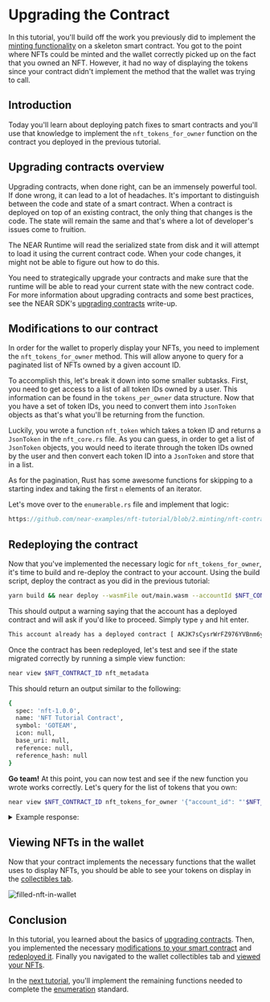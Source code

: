 # Upgrading the Contract

In this tutorial, you'll build off the work you previously did to implement the [minting functionality](/docs/tutorials/contracts/nfts/minting) on a skeleton smart contract. You got to the point where NFTs could be minted and the wallet correctly picked up on the fact that you owned an NFT. However, it had no way of displaying the tokens since your contract didn't implement the method that the wallet was trying to call.

## Introduction

Today you'll learn about deploying patch fixes to smart contracts and you'll use that knowledge to implement the `nft_tokens_for_owner` function on the contract you deployed in the previous tutorial.

## Upgrading contracts overview

Upgrading contracts, when done right, can be an immensely powerful tool. If done wrong, it can lead to a lot of headaches. It's important to distinguish between the code and state of a smart contract. When a contract is deployed on top of an existing contract, the only thing that changes is the code. The state will remain the same and that's where a lot of developer's issues come to fruition.

The NEAR Runtime will read the serialized state from disk and it will attempt to load it using the current contract code. When your code changes, it might not be able to figure out how to do this.

You need to strategically upgrade your contracts and make sure that the runtime will be able to read your current state with the new contract code. For more information about upgrading contracts and some best practices, see the NEAR SDK's [upgrading contracts](https://www.near-sdk.io/upgrading/prototyping) write-up.

## Modifications to our contract

In order for the wallet to properly display your NFTs, you need to implement the `nft_tokens_for_owner` method. This will allow anyone to query for a paginated list of NFTs owned by a given account ID.

To accomplish this, let's break it down into some smaller subtasks. First, you need to get access to a list of all token IDs owned by a user. This information can be found in the `tokens_per_owner` data structure. Now that you have a set of token IDs, you need to convert them into `JsonToken` objects as that's what you'll be returning from the function.

Luckily, you wrote a function `nft_token` which takes a token ID and returns a `JsonToken` in the `nft_core.rs` file. As you can guess, in order to get a list of `JsonToken` objects, you would need to iterate through the token IDs owned by the user and then convert each token ID into a `JsonToken` and store that in a list.

As for the pagination, Rust has some awesome functions for skipping to a starting index and taking the first `n` elements of an iterator.

Let's move over to the `enumerable.rs` file and implement that logic:

```rust reference
https://github.com/near-examples/nft-tutorial/blob/2.minting/nft-contract/src/enumeration.rs#L29-L61
```

## Redeploying the contract

Now that you've implemented the necessary logic for `nft_tokens_for_owner`, it's time to build and re-deploy the contract to your account. Using the build script, deploy the contract as you did in the previous tutorial:

```bash
yarn build && near deploy --wasmFile out/main.wasm --accountId $NFT_CONTRACT_ID
```

This should output a warning saying that the account has a deployed contract and will ask if you'd like to proceed. Simply type `y` and hit enter.

```bash
This account already has a deployed contract [ AKJK7sCysrWrFZ976YVBnm6yzmJuKLzdAyssfzK9yLsa ]. Do you want to proceed? (y/n)
```

Once the contract has been redeployed, let's test and see if the state migrated correctly by running a simple view function:

```bash
near view $NFT_CONTRACT_ID nft_metadata
```

This should return an output similar to the following:

```bash
{
  spec: 'nft-1.0.0',
  name: 'NFT Tutorial Contract',
  symbol: 'GOTEAM',
  icon: null,
  base_uri: null,
  reference: null,
  reference_hash: null
}
```

**Go team!** At this point, you can now test and see if the new function you wrote works correctly. Let's query for the list of tokens that you own:

```bash
near view $NFT_CONTRACT_ID nft_tokens_for_owner '{"account_id": "'$NFT_CONTRACT_ID'", "limit": 5}'
```

<details>
<summary>Example response: </summary>

```bash
[
  {
    token_id: 'token-1',
    owner_id: 'goteam.examples.testnet',
    metadata: {
      title: 'My Non Fungible Team Token',
      description: 'The Team Most Certainly Goes :)',
      media: 'https://bafybeiftczwrtyr3k7a2k4vutd3amkwsmaqyhrdzlhvpt33dyjivufqusq.ipfs.dweb.link/goteam-gif.gif',
      media_hash: null,
      copies: null,
      issued_at: null,
      expires_at: null,
      starts_at: null,
      updated_at: null,
      extra: null,
      reference: null,
      reference_hash: null
    }
  }
]
```

</details>

## Viewing NFTs in the wallet

Now that your contract implements the necessary functions that the wallet uses to display NFTs, you should be able to see your tokens on display in the [collectibles tab](https://wallet.testnet.near.org/?tab=collectibles).

![filled-nft-in-wallet](/docs/assets/nfts/filled-nft-in-wallet.png)

## Conclusion

In this tutorial, you learned about the basics of [upgrading contracts](#upgrading-contracts). Then, you implemented the necessary [modifications to your smart contract](#modifications-to-contract) and [redeployed it](#redeploying-contract). Finally you navigated to the wallet collectibles tab and [viewed your NFTs](#viewing-nfts-in-wallet).

In the [next tutorial](/docs/tutorials/contracts/nfts/enumeration), you'll implement the remaining functions needed to complete the [enumeration](https://nomicon.io/Standards/NonFungibleToken/Enumeration.html) standard.

